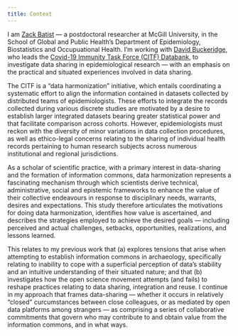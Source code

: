 ```yaml
---
title: Context
---
```


I am [Zack Batist](https://zackbatist.info) --- a postdoctoral researcher at McGill University, in the School of Global and Public Health's Department of Epidemiology, Biostatistics and Occupuational Health.
I'm working with [David Buckeridge](https://www.mcgill.ca/epi-biostat-occh/david-buckeridge), who leads the [Covid-19 Immunity Task Force (CITF) Databank](https://databank.citf.mcgill.ca/), to investigate data sharing in epidemiological research --- with an emphasis on the practical and situated experiences involved in data sharing.

The CITF is a "data harmonization" initiative, which entails coordinating a systematic effort to align the information contained in datasets collected by distributed teams of epidemiologists.
These efforts to integrate the records collected during various discrete studies are motivated by a desire to establish larger integrated datasets bearing greater statistical power and that facilitate comparison across cohorts.
However, epidemiologists must reckon with the diversity of minor variations in data collection procedures, as well as ethico-legal concerns relating to the sharing of individual health records pertaining to human research subjects across numerous institutional and regional jurisdictions.

As a scholar of scientific practice, with a primary interest in data-sharing and the formation of information commons, data harmonization represents a fascinating mechanism through which scientists derive technical, administrative, social and epistemic frameworks to enhance the value of their collective endeavours in response to disciplinary needs, warrants, desires and expectations.
This study therefore articulates the motivations for doing data harmonization, identifies how value is ascertained, and describes the strategies employed to achieve the desired goals --- including perceived and actual challenges, setbacks, opportunities, realizations, and lessons learned.

This relates to my previous work that (a) explores tensions that arise when attempting to establish information commons in archaeology, specifically relating to inability to cope with a superficial perception of data's stability and an intuitive understanding of their situated nature; and that (b) investigates how the open science movement attempts (and fails) to reshape practices relating to data sharing, integration and reuse.
I continue in my approach that frames data-sharing --- whether it occurs in relatively "closed" curcumstances between close colleagues, or as mediated by open data platforms among strangers --- as comprising a series of collaborative commitments that govern who may contribute to and obtain value from the information commons, and in what ways.
